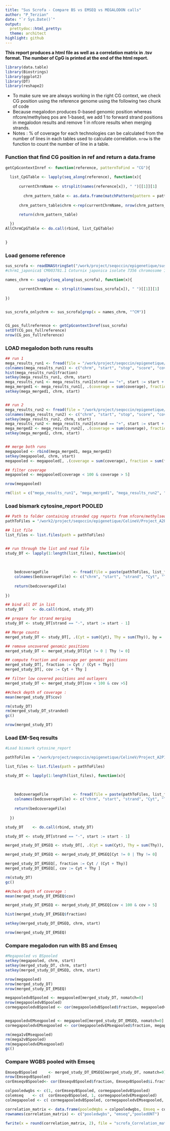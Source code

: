 ---
title: "Sus Scrofa - Compare BS vs EMSEQ vs MEGALODON calls"
author: "P_Terzian"
date: "`r Sys.Date()`"
output:
  prettydoc::html_pretty:
  theme: architect
highlight: github
---


**This report produces a html file as well as a correlation matrix in .tsv format. The number of CpG is printed at the end of the html report.**


```{r, include=FALSE}
library(data.table)
library(Biostrings)
library(ggplot2)
library(DT)
library(reshape2)


```


* To make sure we are always working in the right CG context, we check CG position using the reference genome using the following two chunk of code
* Because megalodon produces 0-based genomic position whereas nfcore/methylseq pos are 1-based, we add 1 to forward strand positions in megalodon results and remove 1 in nfcore results when merging strands.
* Notes : % of coverage for each technologies can be calculated from the number of lines in each tables used to calculate correlation. `nrow` is the function to count the number of line in a table.


### Function that find CG position in ref and return a data.frame
```{r}

getCpGcontextInref <- function(reference, patternToFind = "CG"){
  
  list_CpGTable <- lapply(seq_along(reference), function(x){
  
      currentChrmName <- strsplit(names(reference[x]), " ")[[1]][1]
  
        chrm_pattern_table <- as.data.frame(matchPattern(pattern = patternToFind, subject = reference[[x]])@ranges)
  
      chrm_pattern_table$chrm <-rep(currentChrmName, nrow(chrm_pattern_table))
      
      return(chrm_pattern_table)

  })
AllChrmCpGTable <- do.call(rbind, list_CpGTable)
  

}

```


### Load genome reference
```{r}

sus_scrofa <- readDNAStringSet("/work/project/seqoccin/epigenetique/sus_scrofa/GCA_000003025.6_Sscrofa11.1_genomic.fa")
#chrm1_japonica$`CM003781.1 Coturnix japonica isolate 7356 chromosome 1, whole genome shotgun sequence`[CM003781[strand == "+"]$start]

names_chrm <- sapply(seq_along(sus_scrofa), function(x){
  
      currentChrmName <- strsplit(names(sus_scrofa[x]), " ")[[1]][1]
      
})


sus_scrofa_onlychrm <- sus_scrofa[grep(x = names_chrm, "^CM")]


CG_pos_fullreference <- getCpGcontextInref(sus_scrofa)
setDT(CG_pos_fullreference)
nrow(CG_pos_fullreference)

```




### LOAD megalodon both runs results
```{r}
## run 1
mega_results_run1 <- fread(file = "/work/project/seqoccin/epigenetique/sus_scrofa/Reference_father/megalodon_calling/sus_scrofa_ref_PAD93746/modified_bases.5mC.bed", stringsAsFactors = FALSE)
colnames(mega_results_run1) <- c("chrm", "start", "stop", "score", "coverage", "strand", "start2", "stop2", "Idonknow", "coverage", "fraction")
hist(mega_results_run1$fraction)
setkey(mega_results_run1, chrm, start)
mega_results_run1 <- mega_results_run1[strand == "+", start := start + 1]
mega_merged1 <- mega_results_run1[, .(coverage = sum(coverage), fraction = sum(fraction) / length(fraction)), by = .(chrm, start)]
setkey(mega_merged1, chrm, start)


## run 2
mega_results_run2 <- fread(file = "/work/project/seqoccin/epigenetique/sus_scrofa/Reference_father/megalodon_calling/sus_scrofa_ref_PAE20806/modified_bases.5mC.bed", stringsAsFactors = FALSE)
colnames(mega_results_run2) <- c("chrm", "start", "stop", "score", "coverage", "strand", "start2", "stop2", "Idonknow", "coverage", "fraction")
setkey(mega_results_run2, chrm, start)
mega_results_run2 <- mega_results_run2[strand == "+", start := start + 1]
mega_merged2 <- mega_results_run2[, .(coverage = sum(coverage), fraction = sum(fraction) / length(fraction)), by = .(chrm, start)]
setkey(mega_merged2, chrm, start)


## merge both runs
megapooled <- rbind(mega_merged1, mega_merged2)
setkey(megapooled, chrm, start)
megapooled <- megapooled[, .(coverage = sum(coverage), fraction = sum(fraction) / length(fraction)), by = .(chrm, start)]

## filter coverage
megapooled <- megapooled[coverage < 100 & coverage > 5]

nrow(megapooled)

rm(list = c("mega_results_run1", "mega_merged1", "mega_results_run2", "mega_merged2"))

```



### Load bismark cytosine_report POOLED
```{r}

## Path to folder containing stranded cpg reports from nfcore/methylseq
pathToFiles = "/work2/project/seqoccin/epigenetique/CelineV/Project_A2P1b-PlaGe-Porc.1470/Pool_run_bisulfite_porc_ref/MethylSeq-nfcore/Sscrofa_per-lane_param-zymo/results/bismark_methylation_calls/stranded_CpG_report/"

## list file
list_files <- list.files(path = pathToFiles)


## run through the list and read file
study_DT <- lapply(1:length(list_files), function(x){
    
    
  
    bedcoverageFile           <- fread(file = paste(pathToFiles, list_files[x], sep=""))
    colnames(bedcoverageFile) <- c("chrm", "start", "strand", "Cyt", "Thy", "di_context", "tri_context")
    
    return(bedcoverageFile)
    
})

## bind all DT in list
study_DT    <- do.call(rbind, study_DT)

## prepare for strand merging
study_DT <- study_DT[strand == "-", start := start - 1]

## Merge counts
merged_study_DT <- study_DT[, .(Cyt = sum(Cyt), Thy = sum(Thy)), by = .(chrm, start)]

## remove uncovered genomic positions
merged_study_DT <- merged_study_DT[Cyt != 0 | Thy != 0]

## compute fraction and coverage per genomic positions
merged_study_DT[, fraction := Cyt / (Cyt + Thy)]
merged_study_DT[, cov := Cyt + Thy ]

## filter low covered positions and outlayers
merged_study_DT <- merged_study_DT[cov < 100 & cov >5]

##check depth of coverage :
mean(merged_study_DT$cov)

rm(study_DT)
rm(merged_study_DT_stranded)
gc()

nrow(merged_study_DT)

```



### Load EM-Seq results
```{r}
#Load bismark cytosine_report

pathToFiles = "/work/project/seqoccin/epigenetique/CelineV/Project_A2P1b-PlaGe-Porc.1470/Run_Emseq_porc_ref.18919/MethylSeq-nfcore/Sus_scrofa_param-em-seq/results/bismark_methylation_calls/stranded_CpG_report/"

list_files <- list.files(path = pathToFiles)

study_DT <- lapply(1:length(list_files), function(x){
    
    
  
    bedcoverageFile           <- fread(file = paste(pathToFiles, list_files[x], sep=""))
    colnames(bedcoverageFile) <- c("chrm", "start", "strand", "Cyt", "Thy", "di_context", "tri_context")
    
    return(bedcoverageFile)
    
  })

study_DT    <- do.call(rbind, study_DT)

study_DT <- study_DT[strand == "-", start := start - 1]

merged_study_DT_EMSEQ <- study_DT[, .(Cyt = sum(Cyt), Thy = sum(Thy)), by = .(chrm, start)]

merged_study_DT_EMSEQ <- merged_study_DT_EMSEQ[Cyt != 0 | Thy != 0]

merged_study_DT_EMSEQ[, fraction := Cyt / (Cyt + Thy)]
merged_study_DT_EMSEQ[, cov := Cyt + Thy ]

rm(study_DT)
gc()

##check depth of coverage :
mean(merged_study_DT_EMSEQ$cov)

merged_study_DT_EMSEQ <- merged_study_DT_EMSEQ[cov < 100 & cov > 5]

hist(merged_study_DT_EMSEQ$fraction)

setkey(merged_study_DT_EMSEQ, chrm, start)

nrow(merged_study_DT_EMSEQ)

```




### Compare megalodon run with BS and Emseq
```{r}

#Megapooled vs BSpooled
setkey(megapooled, chrm, start)
setkey(merged_study_DT, chrm, start)
setkey(merged_study_DT_EMSEQ, chrm, start)

nrow(megapooled)
nrow(merged_study_DT)
nrow(merged_study_DT_EMSEQ)

megapooledvBSpooled <- megapooled[merged_study_DT, nomatch=0]
nrow(megapooledvBSpooled)
cormegapooledvBSpooled <- cor(megapooledvBSpooled$fraction, megapooledvBSpooled$i.fraction)


megapooledvEMseqpooled <- megapooled[merged_study_DT_EMSEQ, nomatch=0]
cormegapooledvEMseqpooled <- cor(megapooledvEMseqpooled$fraction, megapooledvEMseqpooled$i.fraction)

rm(mega1vEMseqpooled)
rm(mega2vBSpooled)
rm(megapooledvEMseqpooled)
gc()

```


### Compare WGBS pooled with Emseq
```{r}
EmseqvBSpooled     <- merged_study_DT_EMSEQ[merged_study_DT, nomatch=0]
nrow(EmseqvBSpooled)
corEmseqvBSpooled<- cor(EmseqvBSpooled$fraction, EmseqvBSpooled$i.fraction)

colpooledwgbs <- c(1, corEmseqvBSpooled, cormegapooledvBSpooled)
colemseq    <- c(  corEmseqvBSpooled, 1, cormegapooledvEMseqpooled)
colmegapooled <- c( cormegapooledvBSpooled, cormegapooledvEMseqpooled,  1)

correlation_matrix <- data.frame(pooledWgbs = colpooledwgbs, Emseq = colemseq, pooledONT = colmegapooled)
rownames(correlation_matrix) <- c("pooledwgbs", "emseq","pooledONT")

fwrite(x = round(correlation_matrix, 2), file = "scrofa_Correlation_matrix_heatmaptechdatapaper_wholeCpG.tsv", sep = "\t")

```



